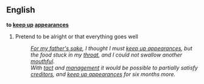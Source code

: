 ==English==

{{idiom2}}
'''to [[keep up]] [[appearance]]s'''
# Pretend to be alright or that everything goes well
#: ''[[for one's sake|For my father's sake]], I thought I must [[keep up appearances]], but the food stuck in my [[throat]], and I could not swallow another [[mouthful]].''
#: ''With [[tact]] and [[management]] it would be possible to partially satisfy [[creditor]]s, and [[keep up appearances]] for six months more.''